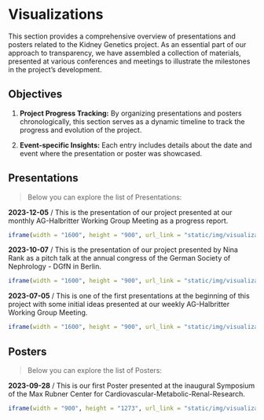 # Visualizations {#visualizations}

This section provides a comprehensive overview of presentations and posters related to the Kidney Genetics project. 
As an essential part of our approach to transparency, we have assembled a collection of materials,
presented at various conferences and meetings to illustrate the milestones in the project's development.


## Objectives

1. **Project Progress Tracking:** By organizing presentations and posters chronologically, this section serves as a dynamic timeline to track the progress and evolution of the project.

2. **Event-specific Insights:** Each entry includes details about the date and event where the presentation or poster was showcased.


## Presentations

> Below you can explore the list of Presentations:

**2023-12-05** / This is the presentation of our project presented at our monthly AG-Halbritter Working Group Meeting as a progress report.

```r
iframe(width = "1600", height = "900", url_link = "static/img/visualizations/Kidney-Genetics_AG Halbritter_20231205.html")
```


**2023-10-07** / This is the presentation of our project presented by Nina Rank as a pitch talk at the annual congress of the German Society of Nephrology - DGfN in Berlin.

```r
iframe(width = "1600", height = "900", url_link = "static/img/visualizations/Kidney-Genetics_DGfN_20231007.html")
```


**2023-07-05** / This is one of the first presentations at the beginning of this project with some initial ideas presented at our weekly AG-Halbritter Working Group Meeting.

```r
iframe(width = "1600", height = "900", url_link = "static/img/visualizations/Kidney-Genetics_AG-Halbritter_20230705.html")
```



## Posters

> Below you can explore the list of Posters:

**2023-09-28** / This is our first Poster presented at the inaugural Symposium of the Max Rubner Center for Cardiovascular-Metabolic-Renal-Research.

```r
iframe(width = "900", height = "1273", url_link = "static/img/visualizations/Kidney-Genetics_MRC Symposium_20230928.html")
```